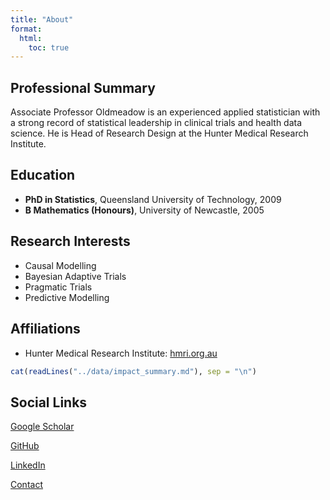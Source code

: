 ```yaml
---
title: "About"
format:
  html:
    toc: true
---
```

::: {.hidden}
<link rel="stylesheet" href="https://cdnjs.cloudflare.com/ajax/libs/font-awesome/6.5.1/css/all.min.css">
:::


## Professional Summary

Associate Professor Oldmeadow is an experienced applied statistician with a strong record of statistical leadership in clinical trials and health data science. He is Head of Research Design at the Hunter Medical Research Institute.

## Education

- **PhD in Statistics**, Queensland University of Technology, 2009  
- **B Mathematics (Honours)**, University of Newcastle, 2005

## Research Interests

- Causal Modelling  
- Bayesian Adaptive Trials  
- Pragmatic Trials  
- Predictive Modelling

## Affiliations

- Hunter Medical Research Institute: [hmri.org.au](https://www.hmri.org.au/)



```r
cat(readLines("../data/impact_summary.md"), sep = "\n")
```



## Social Links

<div>
<p><i class="fas fa-graduation-cap"></i><a href = https://scholar.google.co.uk/citations?user=Lo70aGIAAAAJ&hl=> Google Scholar</a></p>
<p><i class="fab fa-github"></i> <a href="https://github.com/ChrisOldmeadow">GitHub</a></p>
<p><i class="fab fa-linkedin"></i> <a href="https://au.linkedin.com/in/chris-oldmeadow-45188196">LinkedIn</a></p>
<p><i class="fas fa-envelope"></i> <a href="/#contact">Contact</a></p>
</div>



